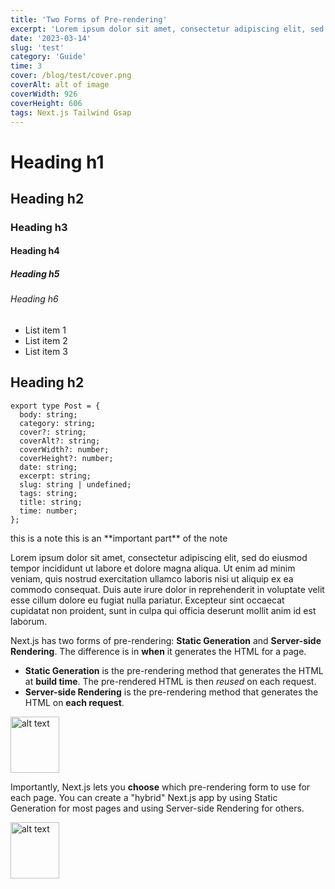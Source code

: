 ```yaml
---
title: 'Two Forms of Pre-rendering'
excerpt: 'Lorem ipsum dolor sit amet, consectetur adipiscing elit, sed do eiusmod tempor incididunt ut labore et dolore magna aliqua. Ut enim ad minim veniam, quis nostrud exercitation ullamco laboris nisi ut aliquip ex ea commodo consequat'
date: '2023-03-14'
slug: 'test'
category: 'Guide'
time: 3
cover: /blog/test/cover.png
coverAlt: alt of image
coverWidth: 926
coverHeight: 606
tags: Next.js Tailwind Gsap
---
```


# Heading h1
## Heading h2
### Heading h3
#### Heading h4
##### Heading h5
###### Heading h6

- List item 1
- List item 2
- List item 3

## Heading h2

``` tsx
export type Post = {
  body: string;
  category: string;
  cover?: string;
  coverAlt?: string;
  coverWidth?: number;
  coverHeight?: number;
  date: string;
  excerpt: string;
  slug: string | undefined;
  tags: string;
  title: string;
  time: number;
};
```

<Note>
    this is a note
</Note>

<Note >
    this is an **important part** of the note
</Note>

Lorem ipsum dolor sit amet, consectetur adipiscing elit, sed do eiusmod tempor incididunt ut labore et
dolore magna aliqua. Ut enim ad minim veniam, quis nostrud exercitation ullamco laboris nisi ut aliquip ex ea
commodo consequat. Duis aute irure dolor in reprehenderit in voluptate velit esse cillum dolore eu fugiat nulla
pariatur. Excepteur sint occaecat cupidatat non proident, sunt in culpa qui officia deserunt mollit anim id est laborum.

Next.js has two forms of pre-rendering: **Static Generation** and **Server-side Rendering**. The difference is in **when** it generates the HTML for a page.

- **Static Generation** is the pre-rendering method that generates the HTML at **build time**. The pre-rendered HTML is then _reused_ on each request.
- **Server-side Rendering** is the pre-rendering method that generates the HTML on **each request**.

<img alt="alt text" height="90" src="/blog/test/cover.png" width="78" className="w-full"/>

Importantly, Next.js lets you **choose** which pre-rendering form to use for each page. You can create a "hybrid" Next.js app by using Static Generation for most pages and using Server-side Rendering for others.

<img alt="alt text" height="90" src="/blog/test/cover.png" width="78" className="w-full"/>

